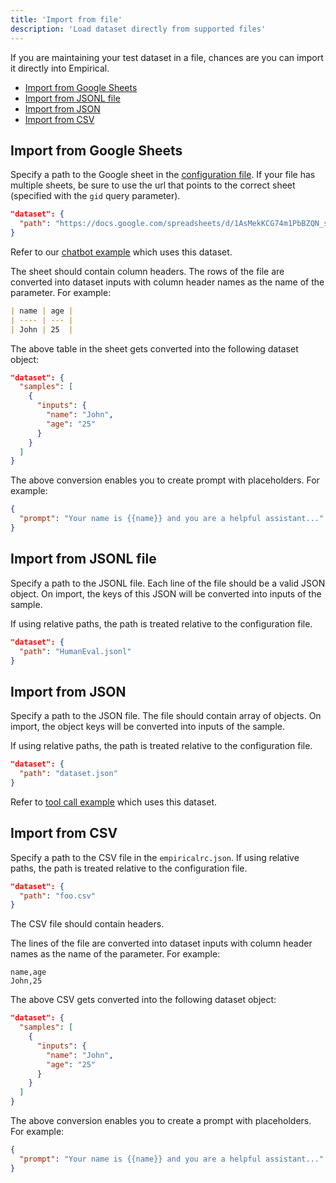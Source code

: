 ```yaml
---
title: 'Import from file'
description: 'Load dataset directly from supported files'
---
```


If you are maintaining your test dataset in a file, chances are you can import it directly
into Empirical.

- [Import from Google Sheets](#import-from-google-sheets)
- [Import from JSONL file](#import-from-jsonl-file)
- [Import from JSON](#import-from-json)
- [Import from CSV](#import-from-csv)

## Import from Google Sheets
Specify a path to the Google sheet in the [configuration file](./../config/javascript). If your file has
multiple sheets, be sure to use the url that points to the correct sheet (specified with the `gid` query
parameter).

```json empiricalrc.json
"dataset": {
  "path": "https://docs.google.com/spreadsheets/d/1AsMekKCG74m1PbBZQN_sEJgaW0b9Xarg4ms4mhG3i5k"
}
```

Refer to our [chatbot example](https://github.com/empirical-run/empirical/tree/main/examples/chatbot) which uses this dataset.

The sheet should contain column headers. The rows of the file are converted into dataset inputs with
column header names as the name of the parameter. For example:

```md
| name | age |
| ---- | --- |
| John | 25  |
```

The above table in the sheet gets converted into the following dataset object:

```json
"dataset": {
  "samples": [
    {
      "inputs": {
        "name": "John",
        "age": "25"
      }
    }
  ]
}
```

The above conversion enables you to create prompt with placeholders. For example:

```json empiricalrc.json
{
  "prompt": "Your name is {{name}} and you are a helpful assistant..."
}
```

## Import from JSONL file

Specify a path to the JSONL file. Each line of the file should be a valid JSON object.
On import, the keys of this JSON will be converted into inputs of the sample.

If using relative paths, the path is treated relative to the configuration file.

```json
"dataset": {
  "path": "HumanEval.jsonl"
}
```

## Import from JSON

Specify a path to the JSON file. The file should contain array of objects.
On import, the object keys will be converted into inputs of the sample.

If using relative paths, the path is treated relative to the configuration file.

```json
"dataset": {
  "path": "dataset.json"
}
```
Refer to [tool call example](https://github.com/empirical-run/empirical/tree/main/examples/tool_calls) which uses this dataset.

## Import from CSV

Specify a path to the CSV file in the `empiricalrc.json`. If using relative paths, the path is treated
relative to the configuration file.

```json
"dataset": {
  "path": "foo.csv"
}
```

The CSV file should contain headers.

The lines of the file are converted into dataset inputs with column header names as the name of the parameter. For example:

```csv foo.csv
name,age
John,25
```

The above CSV gets converted into the following dataset object: 
```json
"dataset": {
  "samples": [
    {
      "inputs": {
        "name": "John",
        "age": "25"
      }
    }
  ]
}
```

The above conversion enables you to create a prompt with placeholders. For example: 
```json
{
  "prompt": "Your name is {{name}} and you are a helpful assistant..."
}
```
